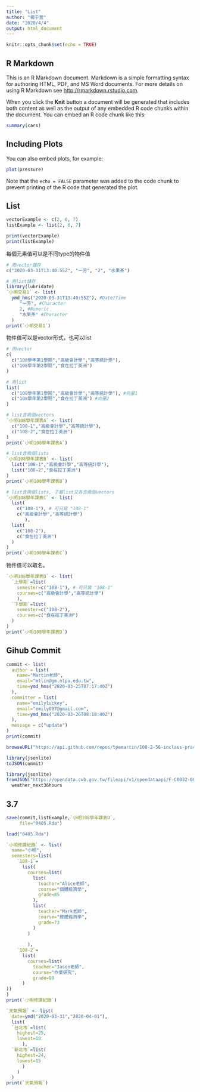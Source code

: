 ```yaml
---
title: "List"
author: "楊于萱"
date: "2020/4/4"
output: html_document
---
```


```r
knitr::opts_chunk$set(echo = TRUE)
```

## R Markdown

This is an R Markdown document. Markdown is a simple formatting syntax for authoring HTML, PDF, and MS Word documents. For more details on using R Markdown see <http://rmarkdown.rstudio.com>.

When you click the **Knit** button a document will be generated that includes both content as well as the output of any embedded R code chunks within the document. You can embed an R code chunk like this:

```r
summary(cars)
```

## Including Plots

You can also embed plots, for example:

```r
plot(pressure)
```

Note that the `echo = FALSE` parameter was added to the code chunk to prevent printing of the R code that generated the plot.

## List

```r
vectorExample <- c(2, 6, 7)
listExample <- list(2, 6, 7)

print(vectorExample)
print(listExample)
```

每個元素值可以是不同type的物件值
```r
# 用vector儲存
c("2020-03-31T13:40:55Z", "一芳", "2", "水果茶")

# 用list儲存
library(lubridate)
`小明交易1` <- list(
  ymd_hms("2020-03-31T13:40:55Z"), #Date/Time 
     "一芳", #Character
     2, #Numeric
     "水果茶" #Character
  )
print(`小明交易1`)
```

物件值可以是vector形式，也可以list
```r
# 用vector
c(
  c("108學年第1學期","高級會計學","高等統計學"),
  c("108學年第2學期","食在拉丁美洲")
)
```

```r
# 用list
list(
  c("108學年第1學期","高級會計學","高等統計學"), #向量1
  c("108學年第2學期","食在拉丁美洲") #向量2
)
```

```r
# list含兩個vectors
`小明108學年課表A` <- list(
  c("108-1","高級會計學","高等統計學"),
  c("108-2","食在拉丁美洲")
)
print(`小明108學年課表A`)
```

```r
# list含兩個lists
`小明108學年課表B` <- list(
  list("108-1","高級會計學","高等統計學"),
  list("108-2","食在拉丁美洲")
)
print(`小明108學年課表B`)
```

```r

# list含兩個lists, 子層list又各含兩個vectors
`小明108學年課表C` <- list(
  list(
    c("108-1"), # 可只寫 "108-1"
    c("高級會計學","高等統計學")
       ),
  list(
    c("108-2"),
    c("食在拉丁美洲")
  )
)
print(`小明108學年課表C`)
```

物件值可以取名。
```r
`小明108學年課表D` <- list(
  `上學期`=list(
    semester=c("108-1"), # 可只寫 "108-1"
    courses=c("高級會計學","高等統計學")
    ),
  `下學期`=list(
    semester=c("108-2"),
    courses=c("食在拉丁美洲")
  )
)
print(`小明108學年課表D`)
```

## Gihub Commit

```r
commit <- list(
  author = list(
    name="Martin老師", 
    email="mtlin@gm.ntpu.edu.tw", 
    time=ymd_hms("2020-03-25T07:17:40Z")
  ),
  committer = list(
    name="emilyluckey",
    email="emily007@gmail.com",
    time=ymd_hms("2020-03-26T08:18:40Z")
  ),
  message = c("update")
)
print(commit)
```

```r
browseURL("https://api.github.com/repos/tpemartin/108-2-56-inclass-practice/commits") 
```

```r
library(jsonlite)
toJSON(commit)
```

```r
library(jsonlite)
fromJSON("https://opendata.cwb.gov.tw/fileapi/v1/opendataapi/F-C0032-001?Authorization=rdec-key-123-45678-011121314&format=JSON") ->
  weather_next36hours
```

## 3.7
```r
save(commit,listExample,`小明108學年課表D`, 
     file="0405.Rda")
```

```r
load("0405.Rda")
```


```r
`小明修課紀錄` <- list(
  name="小明",
  semesters=list(
    `108-1`=
      list(
        courses=list(
          list(
            teacher="Alice老師",
            course="個體經濟學",
            grade=85
          ),
          list(
            teacher="Mark老師",
            course="總體經濟學",
            grade=73
          )
        )
        
        ),
    `108-2`=
      list(
        courses=list(
          teacher="Jason老師",
          course="作業研究",
          grade=90
      )
))
)
print(`小明修課紀錄`)
```

```r
`天氣預報` <- list(
  date=ymd("2020-03-31","2020-04-01"),
  list(
  `台北市`=list(
    highest=25,
    lowest=18
      ),
  `新北市`=list(
    highest=24,
    lowest=15
      )
    )
  )
print(`天氣預報`)
```